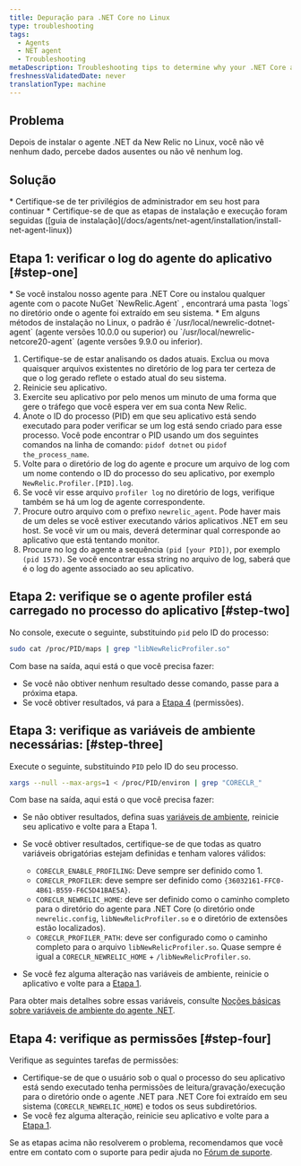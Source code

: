 ```yaml
---
title: Depuração para .NET Core no Linux
type: troubleshooting
tags:
  - Agents
  - NET agent
  - Troubleshooting
metaDescription: Troubleshooting tips to determine why your .NET Core application running on Linux isn't reporting to New Relic.
freshnessValidatedDate: never
translationType: machine
---
```


## Problema

Depois de instalar o agente .NET da New Relic no Linux, você não vê nenhum dado, percebe dados ausentes ou não vê nenhum log.

## Solução

<Callout variant="important">
  * Certifique-se de ter privilégios de administrador em seu host para continuar
  * Certifique-se de que as etapas de instalação e execução foram seguidas ([guia de instalação](/docs/agents/net-agent/installation/install-net-agent-linux))
</Callout>

## Etapa 1: verificar o log do agente do aplicativo [#step-one]

<Callout variant="tip">
  * Se você instalou nosso agente para .NET Core ou instalou qualquer agente com o pacote NuGet `NewRelic.Agent` , encontrará uma pasta `logs` no diretório onde o agente foi extraído em seu sistema.
  * Em alguns métodos de instalação no Linux, o padrão é `/usr/local/newrelic-dotnet-agent` (agente versões 10.0.0 ou superior) ou `/usr/local/newrelic-netcore20-agent` (agente versões 9.9.0 ou inferior).
</Callout>

1. Certifique-se de estar analisando os dados atuais. Exclua ou mova quaisquer arquivos existentes no diretório de log para ter certeza de que o log gerado reflete o estado atual do seu sistema.
2. Reinicie seu aplicativo.
3. Exercite seu aplicativo por pelo menos um minuto de uma forma que gere o tráfego que você espera ver em sua conta New Relic.
4. Anote o ID do processo (PID) em que seu aplicativo está sendo executado para poder verificar se um log está sendo criado para esse processo. Você pode encontrar o PID usando um dos seguintes comandos na linha de comando: `pidof dotnet` ou `pidof the_process_name`.
5. Volte para o diretório de log do agente e procure um arquivo de log com um nome contendo o ID do processo do seu aplicativo, por exemplo `NewRelic.Profiler.[PID].log`.
6. Se você vir esse arquivo `profiler log` no diretório de logs, verifique também se há um log de agente correspondente.
7. Procure outro arquivo com o prefixo `newrelic_agent`. Pode haver mais de um deles se você estiver executando vários aplicativos .NET em seu host. Se você vir um ou mais, deverá determinar qual corresponde ao aplicativo que está tentando monitor.
8. Procure no log do agente a sequência `(pid [your PID])`, por exemplo `(pid 1573)`. Se você encontrar essa string no arquivo de log, saberá que é o log do agente associado ao seu aplicativo.

## Etapa 2: verifique se o agente profiler está carregado no processo do aplicativo [#step-two]

No console, execute o seguinte, substituindo `pid` pelo ID do processo:

```bash
sudo cat /proc/PID/maps | grep "libNewRelicProfiler.so"
```

Com base na saída, aqui está o que você precisa fazer:

* Se você não obtiver nenhum resultado desse comando, passe para a próxima etapa.
* Se você obtiver resultados, vá para a [Etapa 4](#step-four) (permissões).

## Etapa 3: verifique as variáveis de ambiente necessárias: [#step-three]

Execute o seguinte, substituindo `PID` pelo ID do seu processo.

```bash
xargs --null --max-args=1 < /proc/PID/environ | grep "CORECLR_"
```

Com base na saída, aqui está o que você precisa fazer:

* Se não obtiver resultados, defina suas [variáveis de ambiente](https://discuss.newrelic.com/t/relic-solution-net-core-agent-required-environment-variables/68972), reinicie seu aplicativo e volte para a Etapa 1.

* Se você obtiver resultados, certifique-se de que todas as quatro variáveis obrigatórias estejam definidas e tenham valores válidos:

  * `CORECLR_ENABLE_PROFILING`: Deve sempre ser definido como 1.
  * `CORECLR_PROFILER`: deve sempre ser definido como `{36032161-FFC0-4B61-B559-F6C5D41BAE5A}`.
  * `CORECLR_NEWRELIC_HOME`: deve ser definido como o caminho completo para o diretório do agente para .NET Core (o diretório onde `newrelic.config`, `libNewRelicProfiler.so` e o diretório de extensões estão localizados).
  * `CORECLR_PROFILER_PATH`: deve ser configurado como o caminho completo para o arquivo `libNewRelicProfiler.so`. Quase sempre é igual a `CORECLR_NEWRELIC_HOME` + `/libNewRelicProfiler.so`.

* Se você fez alguma alteração nas variáveis de ambiente, reinicie o aplicativo e volte para a [Etapa 1](#step-one).

Para obter mais detalhes sobre essas variáveis, consulte [Noções básicas sobre variáveis de ambiente do agente .NET](/docs/apm/agents/net-agent/other-installation/understanding-net-agent-environment-variables/).

## Etapa 4: verifique as permissões [#step-four]

Verifique as seguintes tarefas de permissões:

* Certifique-se de que o usuário sob o qual o processo do seu aplicativo está sendo executado tenha permissões de leitura/gravação/execução para o diretório onde o agente .NET para .NET Core foi extraído em seu sistema (`CORECLR_NEWRELIC_HOME`) e todos os seus subdiretórios.
* Se você fez alguma alteração, reinicie seu aplicativo e volte para a [Etapa 1](#step-one).

Se as etapas acima não resolverem o problema, recomendamos que você entre em contato com o suporte para pedir ajuda no [Fórum de suporte](https://discuss.newrelic.com/).